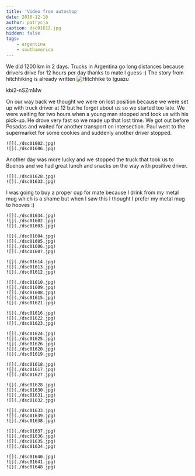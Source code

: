 ```yaml
---
title: 'Video from autostop'
date: 2016-12-10
author: patrycja
caption: dsc01612.jpg
hidden: false
tags: 
    - argentina
    - southamerica
---
```



We did 1200 km in 2 days. Trucks in Argentina go long distances because drivers drive for 12 hours per day thanks to mate I guess :) The story from hitchhiking is already written ![Hitchhike to Iguazu](./hitchhike-iguazu)

<youtube>kbi2-nSZmMw</youtube>

On our way back we thought we were on lost position because we were set up with truck driver at 12 but he forgot about us so we started too late. We were waiting for two hours when a young man stopped and took us with his pick-up. He drove very fast so we made up that lost time. We got out before Posadas and waited for another transport on intersection. Paul went to the supermarket for some cookies and suddenly another driver stopped. 

```grid|2
![](./dsc01602.jpg)
![](./dsc01606.jpg)
```

Another day was more lucky and we stopped the truck that took us to Buenos and we had great lunch and snacks on the way with positive driver. 

```grid|2
![](./dsc01628.jpg)
![](./dsc01633.jpg)
```

I was going to buy a proper cup for mate because I drink from my metal mug which is a shame but when I saw this I thought I prefer my metal mug to hooves :) 

```grid|3
![](./dsc01634.jpg)
![](./dsc01602.jpg)
![](./dsc01603.jpg)
```
```grid|4
![](./dsc01604.jpg)
![](./dsc01605.jpg)
![](./dsc01606.jpg)
![](./dsc01607.jpg)
```
```grid|3
![](./dsc01614.jpg)
![](./dsc01613.jpg)
![](./dsc01612.jpg)
```
```grid|5
![](./dsc01610.jpg)
![](./dsc01609.jpg)
![](./dsc01608.jpg)
![](./dsc01615.jpg)
![](./dsc01621.jpg)
```
```grid|3
![](./dsc01616.jpg)
![](./dsc01622.jpg)
![](./dsc01623.jpg)
```
```grid|5
![](./dsc01624.jpg)
![](./dsc01625.jpg)
![](./dsc01626.jpg)
![](./dsc01620.jpg)
![](./dsc01619.jpg)
```
```grid|3
![](./dsc01618.jpg)
![](./dsc01617.jpg)
![](./dsc01627.jpg)
```
```grid|4
![](./dsc01628.jpg)
![](./dsc01630.jpg)
![](./dsc01631.jpg)
![](./dsc01632.jpg)
```
```grid|3
![](./dsc01633.jpg)
![](./dsc01639.jpg)
![](./dsc01638.jpg)
```
```grid|4
![](./dsc01637.jpg)
![](./dsc01636.jpg)
![](./dsc01635.jpg)
![](./dsc01634.jpg)
```
```grid|3
![](./dsc01640.jpg)
![](./dsc01641.jpg)
![](./dsc01648.jpg)
```